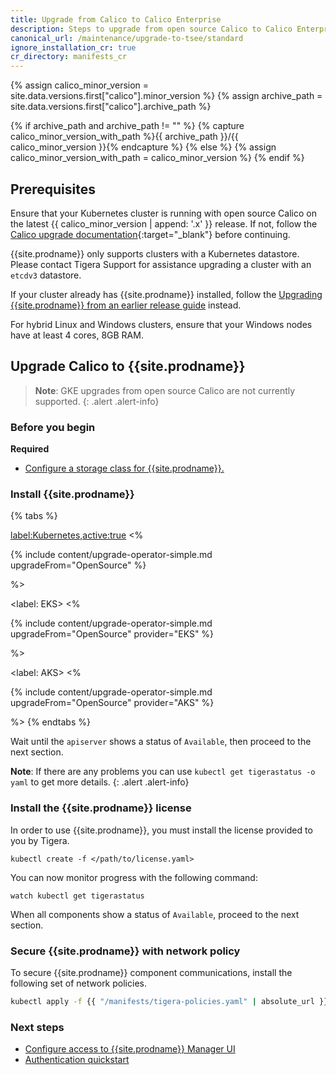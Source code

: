 ```yaml
---
title: Upgrade from Calico to Calico Enterprise
description: Steps to upgrade from open source Calico to Calico Enterprise.
canonical_url: /maintenance/upgrade-to-tsee/standard
ignore_installation_cr: true
cr_directory: manifests_cr
---
```


{% assign calico_minor_version = site.data.versions.first["calico"].minor_version %}
{% assign archive_path = site.data.versions.first["calico"].archive_path %}

{% if archive_path and archive_path != "" %}
{% capture calico_minor_version_with_path %}{{ archive_path }}/{{ calico_minor_version }}{% endcapture %}
{% else %}
{% assign calico_minor_version_with_path = calico_minor_version %}
{% endif %}

## Prerequisites

Ensure that your Kubernetes cluster is running with open source Calico on the latest {{ calico_minor_version | append: '.x' }} release.
If not, follow the [Calico upgrade documentation](https://docs.projectcalico.org/{{calico_minor_version_with_path}}/maintenance/kubernetes-upgrade){:target="_blank"} before continuing.

{{site.prodname}} only supports clusters with a Kubernetes datastore.
Please contact Tigera Support for assistance upgrading a cluster with an `etcdv3` datastore.

If your cluster already has {{site.prodname}} installed, follow the [Upgrading {{site.prodname}} from an earlier release guide]({{site.baseurl}}/maintenance/kubernetes-upgrade-tsee) instead.

For hybrid Linux and Windows clusters, ensure that your Windows nodes have at least 4 cores, 8GB RAM.

## Upgrade Calico to {{site.prodname}}

> **Note**: GKE upgrades from open source Calico are not currently supported.
{: .alert .alert-info}

### Before you begin

**Required**

- [Configure a storage class for {{site.prodname}}.]({{site.baseurl}}/getting-started/create-storage)

### Install {{site.prodname}}

{% tabs %}

<label:Kubernetes,active:true>
<%

{% include content/upgrade-operator-simple.md upgradeFrom="OpenSource" %}

%>

<label: EKS>
<%

{% include content/upgrade-operator-simple.md upgradeFrom="OpenSource" provider="EKS" %}

%>

<label: AKS>
<%

{% include content/upgrade-operator-simple.md upgradeFrom="OpenSource" provider="AKS" %}

%>
{% endtabs %}

Wait until the `apiserver` shows a status of `Available`, then proceed to the next section.

**Note**: If there are any problems you can use `kubectl get tigerastatus -o yaml` to get more details.
{: .alert .alert-info}

### Install the {{site.prodname}} license

In order to use {{site.prodname}}, you must install the license provided to you by Tigera.

```
kubectl create -f </path/to/license.yaml>
```

You can now monitor progress with the following command:

```
watch kubectl get tigerastatus
```

When all components show a status of `Available`, proceed to the next section.

### Secure {{site.prodname}} with network policy

To secure {{site.prodname}} component communications, install the following set of network policies.

```bash
kubectl apply -f {{ "/manifests/tigera-policies.yaml" | absolute_url }}
```

### Next steps

- [Configure access to {{site.prodname}} Manager UI]({{site.baseurl}}/getting-started/cnx/access-the-manager)
- [Authentication quickstart]({{site.baseurl}}/getting-started/cnx/authentication-quickstart)
